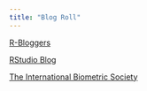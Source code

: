 ```yaml
---
title: "Blog Roll"
---
```


[R-Bloggers](https://www.r-bloggers.com/)

[RStudio Blog](https://blog.rstudio.org)

[The International Biometric Society](http://www.biometricsociety.org/)
